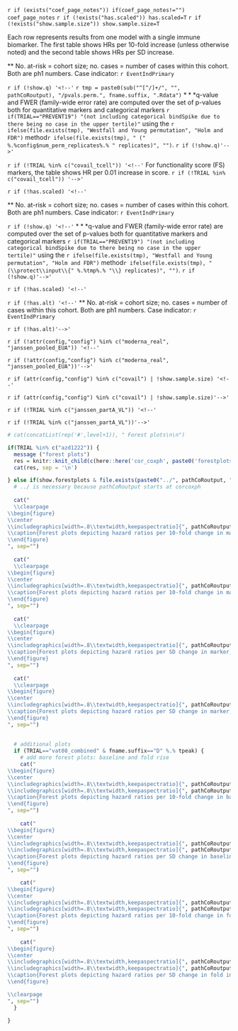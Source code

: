 <!-- HR tables for continuous markers, forest plots. -->

`r if (exists("coef_page_notes")) if(coef_page_notes!="") coef_page_notes`
`r if (!exists("has.scaled")) has.scaled=T`
`r if (!exists("show.sample.size")) show.sample.size=T`



Each row represents results from one model with a single immune biomarker. The first table shows HRs per 10-fold increase (unless otherwise noted) and the second table shows HRs per SD increase. 

\setlength{\tabcolsep}{.5ex}
\small
  \input{`r pathCoRoutput`/CoR_univariable_svycoxph_pretty_`r fname.suffix`}
\normalsize
$\ast\ast$ No. at-risk = cohort size; no. cases = number of cases within this cohort. Both are ph1 numbers. Case indicator: `r EventIndPrimary`

`r if (!show.q) '<!--'`
`r tmp = paste0(sub("^[^/]+/", "", pathCoRoutput), "/pvals.perm.", fname.suffix, ".Rdata")`
$\ast\ast\ast$q-value and FWER (family-wide error rate) are computed over the set of p-values both for quantitative markers and categorical markers `r if(TRIAL=="PREVENT19") "(not including categorical bindSpike due to there being no case in the upper tertile)"` using the `r ifelse(file.exists(tmp), "Westfall and Young permutation", "Holm and FDR")` method`r ifelse(file.exists(tmp), " (" %.%config$num_perm_replicates%.% " replicates)", "")`.
`r if (!show.q)'-->'`


<!-- additional notes -->
`r if (!TRIAL %in% c("covail_tcell")) '<!--'`
 For functionality score (FS) markers, the table shows HR per 0.01 increase in score.
`r if (!TRIAL %in% c("covail_tcell")) '-->'`


`r if (!has.scaled) '<!--'`

\clearpage
\setlength{\tabcolsep}{.5ex}
\small
  \input{`r pathCoRoutput`/CoR_univariable_svycoxph_pretty_scaled_`r fname.suffix`}
\normalsize
$\ast\ast$ No. at-risk = cohort size; no. cases = number of cases within this cohort. Both are ph1 numbers. Case indicator: `r EventIndPrimary`

`r if (!show.q) '<!--'`
$\ast\ast\ast$q-value and FWER (family-wide error rate) are computed over the set of p-values both for quantitative markers and categorical markers `r if(TRIAL=="PREVENT19") "(not including categorical bindSpike due to there being no case in the upper tertile)"` using the `r ifelse(file.exists(tmp), "Westfall and Young permutation", "Holm and FDR")` method`r ifelse(file.exists(tmp), " (\\protect\\input\\{" %.%tmp%.% "\\} replicates)", "")`.
`r if (!show.q)'-->'`

`r if (!has.scaled) '<!--'`


`r if (!has.alt) '<!--'`
\clearpage
\setlength{\tabcolsep}{.5ex}
\small
  \input{`r pathCoRoutput`/CoR_univariable_svycoxph_pretty_`r fname.suffix`_2}
\normalsize
$\ast\ast$ No. at-risk = cohort size; no. cases = number of cases within this cohort. Both are ph1 numbers. Case indicator: `r EventIndPrimary`

`r if (!has.alt)'-->'`




<!-- Follmann sample size ratio. Only for two TRIALs -->
`r if (!attr(config,"config") %in% c("moderna_real", "janssen_pooled_EUA")) '<!--'`
\begin{table}[H]
\caption{The ratio of sample sizes required to power a future trial for the column marker compared to the row marker (Follmann 2018). Confidence intervals are based on $10^3$ bootstrap replicates. }
\begin{center}
    \input{`r pathCoRoutput`/follmann2018_samplesizeratio}\\
    (lb, ub)\\
    \input{`r pathCoRoutput`/follmann2018_samplesizeratio_lbub}\\
\end{center}
    %\label{tab:follmann2018_samplesizeratio}
\end{table}
\vspace{10pt}
`r if (!attr(config,"config") %in% c("moderna_real", "janssen_pooled_EUA"))'-->'`


<!-- Table 1, commented out for covail -->
`r if (attr(config,"config") %in% c("covail") | !show.sample.size) '<!--'`

\bigskip

\begin{table}[H]
\caption{Number of cases (`r escape(EventIndPrimary)`) and non-cases in the `r escape(fname.suffix)` group by ph2 status.}
\begin{center}
  \input{`r pathCoRoutput`/tab1_`r fname.suffix`}\\
\end{center}
\end{table}
`r if (attr(config,"config") %in% c("covail") | !show.sample.size)'-->'`



<!-- additional counts tables if existed -->
`r if (!TRIAL %in% c("janssen_partA_VL")) '<!--'`

\bigskip

\begin{table}[H]
\caption{Number of cases and non-cases by ph2 (with ancestral Abs measured). There are more non-cases in ph2 than the previous table, which is for ph2 subjects with variants Abs measured.}
\begin{center}
  \input{`r pathCoRoutput`/tab1_`r fname.suffix`_ancestral}\\
\end{center}
\end{table}


\bigskip

\begin{table}[H]
\caption{Number of competing cases by ph2}
\begin{center}
  \input{`r pathCoRoutput`/tab1_competing_`r fname.suffix`}\\
\end{center}
\end{table}

`r if (!TRIAL %in% c("janssen_partA_VL"))'-->'`



<!-- Forest plots -->

```r

# cat(concatList(rep('#',level+1)), " Forest plots\n\n")

if(TRIAL %in% c("azd1222")) {
  message ("forest plots")
  res = knitr::knit_child(c(here::here('cor_coxph', paste0('forestplots_', tolower(study_name), '.Rmd'))), quiet = TRUE)
  cat(res, sep = '\n')

} else if(show.forestplots & file.exists(paste0("../", pathCoRoutput, "/hr_forest_",fname.suffix,".pdf"))) {
  # ../ is necessary because pathCoRoutput starts at corcoxph
  
  cat("
  \\clearpage
\\begin{figure}
\\center
\\includegraphics[width=.8\\textwidth,keepaspectratio]{", pathCoRoutput, "/hr_forest_", fname.suffix, ".pdf}
\\caption{Forest plots depicting hazard ratios per 10-fold change in marker, x-axis on the antilog scale. Case indicator: ", escape(EventIndPrimary), "}
\\end{figure}
", sep="")
  
  cat("
  \\clearpage
\\begin{figure}
\\center
\\includegraphics[width=.8\\textwidth,keepaspectratio]{", pathCoRoutput, "/hr_forest_log_", fname.suffix, ".pdf}
\\caption{Forest plots depicting hazard ratios per 10-fold change in marker, x-axis on the log scale. Case indicator: ", escape(EventIndPrimary), "}
\\end{figure}
", sep="")
  
  cat("
  \\clearpage
\\begin{figure}
\\center
\\includegraphics[width=.8\\textwidth,keepaspectratio]{", pathCoRoutput, "/hr_forest_scaled_", fname.suffix, ".pdf}
\\caption{Forest plots depicting hazard ratios per SD change in marker, x-aix on the antilog scale. Case indicator: ", escape(EventIndPrimary), "}
\\end{figure}
", sep="")
  
  cat("
  \\clearpage
\\begin{figure}
\\center
\\includegraphics[width=.8\\textwidth,keepaspectratio]{", pathCoRoutput, "/hr_forest_log_scaled_", fname.suffix, ".pdf}
\\caption{Forest plots depicting hazard ratios per SD change in marker, x-aix on the log scale. Case indicator: ", escape(EventIndPrimary), "}
\\end{figure}
", sep="")
  
  
  # additional plots
  if (TRIAL=="vat08_combined" & fname.suffix=="D" %.% tpeak) {
    # add more forest plots: baseline and fold rise
    cat("
\\begin{figure}
\\center
\\includegraphics[width=.8\\textwidth,keepaspectratio]{", pathCoRoutput, "/hr_forest_", fname.suffix, "2.pdf}
\\includegraphics[width=.8\\textwidth,keepaspectratio]{", pathCoRoutput, "/hr_forest_log_", fname.suffix, "2.pdf}
\\caption{Forest plots depicting hazard ratios per 10-fold change in baseline marker, presented on both an antilog scale and a log scale.}
\\end{figure}
", sep="")
  
    cat("
\\begin{figure}
\\center
\\includegraphics[width=.8\\textwidth,keepaspectratio]{", pathCoRoutput, "/hr_forest_scaled_", fname.suffix, "2.pdf}
\\includegraphics[width=.8\\textwidth,keepaspectratio]{", pathCoRoutput, "/hr_forest_log_scaled_", fname.suffix, "2.pdf}
\\caption{Forest plots depicting hazard ratios per SD change in baseline marker, presented on both an antilog scale and a log scale.}
\\end{figure}
", sep="")

    cat("
\\begin{figure}
\\center
\\includegraphics[width=.8\\textwidth,keepaspectratio]{", pathCoRoutput, "/hr_forest_", fname.suffix, "3.pdf}
\\includegraphics[width=.8\\textwidth,keepaspectratio]{", pathCoRoutput, "/hr_forest_log_", fname.suffix, "3.pdf}
\\caption{Forest plots depicting hazard ratios per 10-fold change in fold increases, presented on both an antilog scale and a log scale.}
\\end{figure}
", sep="")
  
    cat("
\\begin{figure}
\\center
\\includegraphics[width=.8\\textwidth,keepaspectratio]{", pathCoRoutput, "/hr_forest_scaled_", fname.suffix, "3.pdf}
\\includegraphics[width=.8\\textwidth,keepaspectratio]{", pathCoRoutput, "/hr_forest_log_scaled_", fname.suffix, "3.pdf}
\\caption{Forest plots depicting hazard ratios per SD change in fold increases, presented on both an antilog scale and a log scale.}
\\end{figure}

\\clearpage
", sep="")    
  }

}
```

